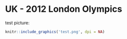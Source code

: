 # UK - 2012 London Olympics   

test picture:  

```r
knitr::include_graphics('test.png', dpi = NA)
```